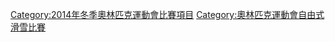 {{Catmore}}

[[Category:2014年冬季奧林匹克運動會比賽項目|Category:2014年冬季奧林匹克運動會比賽項目]]
[[Category:奧林匹克運動會自由式滑雪比賽|Category:奧林匹克運動會自由式滑雪比賽]]
